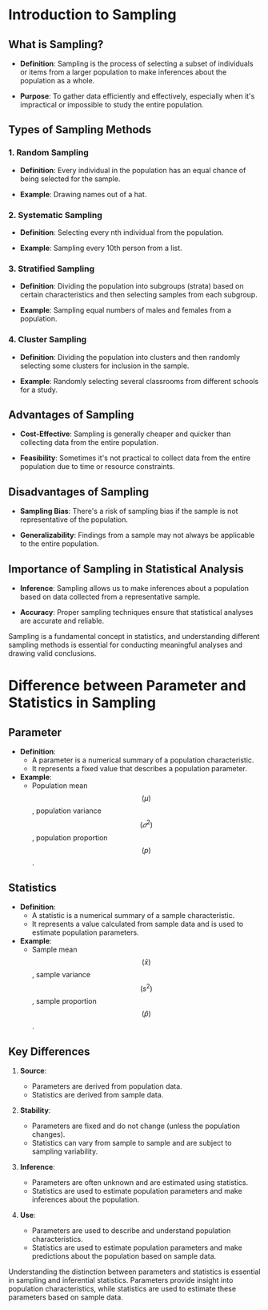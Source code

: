 # Introduction to Sampling

## What is Sampling?

- **Definition**: Sampling is the process of selecting a subset of individuals or items from a larger population to make inferences about the population as a whole.
  
- **Purpose**: To gather data efficiently and effectively, especially when it's impractical or impossible to study the entire population.

## Types of Sampling Methods

### 1. Random Sampling

- **Definition**: Every individual in the population has an equal chance of being selected for the sample.
  
- **Example**: Drawing names out of a hat.

### 2. Systematic Sampling

- **Definition**: Selecting every nth individual from the population.
  
- **Example**: Sampling every 10th person from a list.

### 3. Stratified Sampling

- **Definition**: Dividing the population into subgroups (strata) based on certain characteristics and then selecting samples from each subgroup.
  
- **Example**: Sampling equal numbers of males and females from a population.

### 4. Cluster Sampling

- **Definition**: Dividing the population into clusters and then randomly selecting some clusters for inclusion in the sample.
  
- **Example**: Randomly selecting several classrooms from different schools for a study.

## Advantages of Sampling

- **Cost-Effective**: Sampling is generally cheaper and quicker than collecting data from the entire population.
  
- **Feasibility**: Sometimes it's not practical to collect data from the entire population due to time or resource constraints.

## Disadvantages of Sampling

- **Sampling Bias**: There's a risk of sampling bias if the sample is not representative of the population.
  
- **Generalizability**: Findings from a sample may not always be applicable to the entire population.

## Importance of Sampling in Statistical Analysis

- **Inference**: Sampling allows us to make inferences about a population based on data collected from a representative sample.
  
- **Accuracy**: Proper sampling techniques ensure that statistical analyses are accurate and reliable.

Sampling is a fundamental concept in statistics, and understanding different sampling methods is essential for conducting meaningful analyses and drawing valid conclusions.

# Difference between Parameter and Statistics in Sampling

## Parameter

- **Definition**: 
  - A parameter is a numerical summary of a population characteristic.
  - It represents a fixed value that describes a population parameter.
- **Example**: 
  - Population mean$$(μ)$$, population variance $$(𝜎^2)$$, population proportion $$(p)$$.

## Statistics

- **Definition**: 
  - A statistic is a numerical summary of a sample characteristic.
  - It represents a value calculated from sample data and is used to estimate population parameters.
- **Example**: 
  - Sample mean $$(\bar{x})$$, sample variance $$(s^2)$$, sample proportion $$(\hat{p})$$.

## Key Differences

1. **Source**:
   - Parameters are derived from population data.
   - Statistics are derived from sample data.

2. **Stability**:
   - Parameters are fixed and do not change (unless the population changes).
   - Statistics can vary from sample to sample and are subject to sampling variability.

3. **Inference**:
   - Parameters are often unknown and are estimated using statistics.
   - Statistics are used to estimate population parameters and make inferences about the population.

4. **Use**:
   - Parameters are used to describe and understand population characteristics.
   - Statistics are used to estimate population parameters and make predictions about the population based on sample data.

Understanding the distinction between parameters and statistics is essential in sampling and inferential statistics. Parameters provide insight into population characteristics, while statistics are used to estimate these parameters based on sample data.

